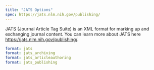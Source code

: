 ```yaml
---
title: "JATS Options"
spec: https://jats.nlm.nih.gov/publishing/
---
```


JATS (Journal Article Tag Suite) is an XML format for marking up and exchanging journal content. You can learn more about JATS here <https://jats.nlm.nih.gov/publishing/>.

``` yaml
format: jats
format: jats_archiving
format: jats_articleauthoring
format: jats_publishing
```
